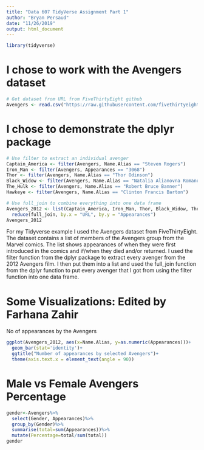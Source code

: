 ---
title: "Data 607 TidyVerse Assignment Part 1"
author: "Bryan Persaud"
date: "11/26/2019"
output: html_document
---

```{r}
library(tidyverse)
```

# I chose to work with the Avengers dataset 

```{r}
# Get dataset from URL from FiveThirtyEight github
Avengers <- read.csv("https://raw.githubusercontent.com/fivethirtyeight/data/master/avengers/avengers.csv")
```

# I chose to demonstrate the dplyr package

```{r}
# Use filter to extract an individual avenger
Captain_America <- filter(Avengers, Name.Alias == "Steven Rogers")
Iron_Man <- filter(Avengers, Appearances == "3068")
Thor <- filter(Avengers, Name.Alias == "Thor Odinson")
Black_Widow <- filter(Avengers, Name.Alias == "Natalia Alianovna Romanova")
The_Hulk <- filter(Avengers, Name.Alias == "Robert Bruce Banner")
Hawkeye <- filter(Avengers, Name.Alias == "Clinton Francis Barton")
```

```{r}
# Use full_join to combine everything into one data frame
Avengers_2012 <- list(Captain_America, Iron_Man, Thor, Black_Widow, The_Hulk, Hawkeye) %>%
  reduce(full_join, by.x = "URL", by.y = "Appearances")
Avengers_2012
```

For my Tidyverse example I used the Avengers dataset from FiveThirtyEight. The dataset contains a list of members of the Avengers group from the Marvel comics. The list shows appearances of when they were first introduced in the comics and if/when they died and/or returned. I used the filter function from the dplyr package to extract every avenger from the 2012 Avengers film. I then put them into a list and used the full_join function from the dplyr function to put every avenger that I got from using the filter function into one data frame.

# Some Visualizations: Edited by Farhana Zahir

No of appearances by the Avengers

```{r}
ggplot(Avengers_2012, aes(x=Name.Alias, y=as.numeric(Appearances)))+
  geom_bar(stat='identity')+
  ggtitle("Number of appearances by selected Avengers")+
  theme(axis.text.x = element_text(angle = 90))
```

# Male vs Female Avengers Percentage

```{r}
gender<-Avengers%>%
  select(Gender, Appearances)%>%
  group_by(Gender)%>%
  summarise(total=sum(Appearances))%>%
  mutate(Percentage=total/sum(total))
gender
```
